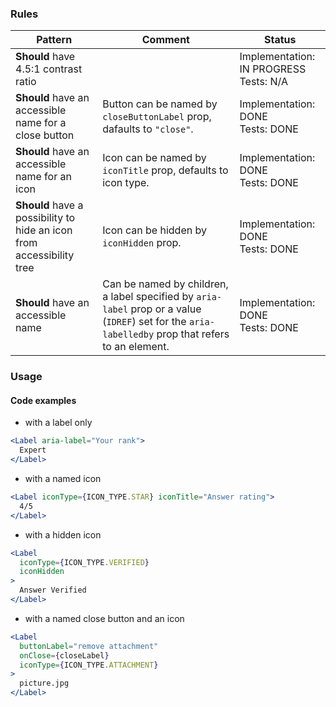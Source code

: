 ### Rules

| Pattern                                                               | Comment                                                                                                                                             | Status                                      |
| --------------------------------------------------------------------- | --------------------------------------------------------------------------------------------------------------------------------------------------- | ------------------------------------------- |
| **Should** have 4.5:1 contrast ratio                                  |                                                                                                                                                     | Implementation: IN PROGRESS<br />Tests: N/A |
| **Should** have an accessible name for a close button                 | Button can be named by `closeButtonLabel` prop, dafaults to `"close"`.                                                                              | Implementation: DONE<br />Tests: DONE       |
| **Should** have an accessible name for an icon                        | Icon can be named by `iconTitle` prop, defaults to icon type.                                                                                       | Implementation: DONE<br />Tests: DONE       |
| **Should** have a possibility to hide an icon from accessibility tree | Icon can be hidden by `iconHidden` prop.                                                                                                            | Implementation: DONE<br />Tests: DONE       |
| **Should** have an accessible name                                    | Can be named by children, a label specified by `aria-label` prop or a value (`IDREF`) set for the `aria-labelledby` prop that refers to an element. | Implementation: DONE<br />Tests: DONE       |

### Usage

#### Code examples

- with a label only

<!-- prettier-ignore -->
```jsx
<Label aria-label="Your rank">
  Expert
</Label>
```

- with a named icon

<!-- prettier-ignore -->
```jsx
<Label iconType={ICON_TYPE.STAR} iconTitle="Answer rating">
  4/5
</Label>
```

- with a hidden icon

<!-- prettier-ignore -->
```jsx
<Label
  iconType={ICON_TYPE.VERIFIED}
  iconHidden
>
  Answer Verified
</Label>
```

- with a named close button and an icon

<!-- prettier-ignore -->
```jsx
<Label
  buttonLabel="remove attachment"
  onClose={closeLabel}
  iconType={ICON_TYPE.ATTACHMENT}
>
  picture.jpg
</Label>
```

